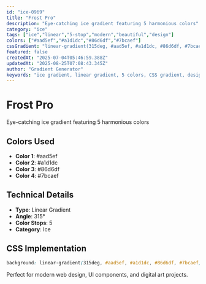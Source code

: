 ```yaml
---
id: "ice-0969"
title: "Frost Pro"
description: "Eye-catching ice gradient featuring 5 harmonious colors"
category: "ice"
tags: ["ice","linear","5-stop","modern","beautiful","design"]
colors: ["#aad5ef","#a1d1dc","#86d6df","#7bcaef"]
cssGradient: "linear-gradient(315deg, #aad5ef, #a1d1dc, #86d6df, #7bcaef)"
featured: false
createdAt: "2025-07-04T05:46:59.388Z"
updatedAt: "2025-08-25T07:08:43.345Z"
author: "Gradient Generator"
keywords: "ice gradient, linear gradient, 5 colors, CSS gradient, design, #aad5ef, #a1d1dc, #86d6df, #7bcaef"
---
```


# Frost Pro

Eye-catching ice gradient featuring 5 harmonious colors

## Colors Used
- **Color 1**: #aad5ef
- **Color 2**: #a1d1dc
- **Color 3**: #86d6df
- **Color 4**: #7bcaef

## Technical Details
- **Type**: Linear Gradient
- **Angle**: 315°
- **Color Stops**: 5
- **Category**: Ice

## CSS Implementation
```css
background: linear-gradient(315deg, #aad5ef, #a1d1dc, #86d6df, #7bcaef);
```

Perfect for modern web design, UI components, and digital art projects.
